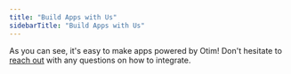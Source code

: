 ```yaml
---
title: "Build Apps with Us"
sidebarTitle: "Build Apps with Us"
---
```


As you can see, it's easy to make apps powered by Otim! Don't hesitate to [reach out](https://t.me/otimlabs) with any questions on how to integrate.
